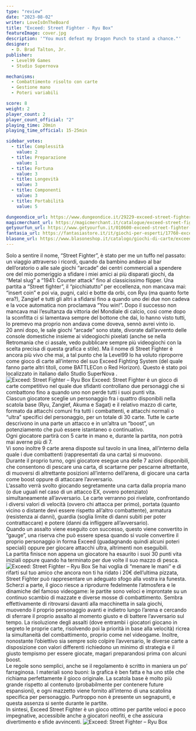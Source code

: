 ```yaml
---
type: "review"
date: "2023-08-02"
writer: LoveIsOnTheBoard
title: "Exceed: Street Fighter - Ryu Box"
featureImage: cover.jpg
description: '"You must defeat my Dragon Punch to stand a chance."'
designer:
  - D. Brad Talton, Jr.
publisher:
  - Level99 Games
  - Studio Supernova

mechanisms:
  - Combattimento risolto con carte
  - Gestione mano
  - Poteri variabili

score: 8
weight: 2
player_count: 2
player_count_official: "2"
playing_time: 20min
playing_time_official: 15-25min

sidebar_votes:
  - title: Complessità
    value: 2
  - title: Preparazione
    value: 1
  - title: Fortuna
    value: 3
  - title: Longevità
    value: 3
  - title: Componenti
    value: 3
  - title: Portabilità
    value: 5

dungeondice_url: https://www.dungeondice.it/29229-exceed-street-fighter-box-1.html
magicmerchant_url: https://magicmerchant.it/catalogue/exceed-street-fighter-box-1-63696/
getyourfun_url: https://www.getyourfun.it/010600-exceed-street-fighter-box-1-giochi-per-2-giocatori.html
fantasia_url: https://fantasiastore.it/it/giochi-per-esperti/17760-exceed-street-fighter.html
blasone_url: https://www.blasoneshop.it/catalogo/giochi-di-carte/exceed-street-fighter-44-2512
---
```


<Setting>
  Solo a sentire il nome, “Street Fighter”, è stato per me un tuffo nel passato:
  un viaggio attraverso i ricordi, quando da bambino andavo al bar dell’oratorio
  o alle sale giochi “arcade” dei centri commerciali a spendere ore del mio
  pomeriggio a sfidare i miei amici ai più disparati giochi, da “Metal slug” a
  “1941: Counter attack” fino al classicissimo flipper. Una partita a “Street
  fighter”, il “picchiatutto” per eccellenza, non mancava mai: “insert coin” e
  poi via, pugni, calci e botte da orbi, con Ryu (ma quanto forte era?), Zangief
  e tutti gli altri a sfidarsi fino a quando uno dei due non cadeva e la voce
  automatica non proclamava “You win!”. Dopo il successo non mancava mai
  l’esultanza da vittoria del Mondiale di calcio, così come dopo la sconfitta ci
  si lamentava sempre del bottone che dai, lo hanno visto tutti, lo premevo ma
  proprio non andava come doveva, sennò avrei vinto io.
  <br />
  20 anni dopo, le sale giochi “arcade” sono state, divorate dall’avvento delle
  console domestiche insieme ai videogiochi pixelati (anche se nella Retromania
  che ci assale, vedo pubblicare sempre più videogiochi con la scelta precisa di
  questa grafica e stile). Ma il nome di Street Fighter è ancora più vivo che
  mai, a tal punto che la Level99 lo ha voluto riproporre come gioco di carte
  all’interno del suo Exceed Fighting System (del quale fanno parte altri
  titoli, come BATTLECon o Red Horizon). Questo è stato poi localizzato in
  italiano dallo <Link to="/publishers/studio-supernova">Studio SuperNova</Link>
  .
</Setting>

<img src="./game1.jpg" alt="Exceed: Street Fighter – Ryu Box" />

<Rules>
  Exceed: Street Fighter è un gioco di carte competitivo nel quale due sfidanti
  controllano due personaggi che si combattono fino a quando uno non perde tutti
  i suoi punti vita.
  <br />
  Ciascun giocatore sceglie un personaggio fra i quattro disponibili nella
  scatola base (Ryu, Zangief, Akuma e Sagat) e il relativo mazzo di carte,
  formato da attacchi comuni fra tutti i combattenti, e attacchi normali o
  “ultra” specifici del personaggio, per un totale di 30 carte. Tutte le carte
  descrivono in una parte un attacco e in un’altra un “boost”, un potenziamento
  che può essere istantaneo o continuativo.
  <br />
  Ogni giocatore partirà con 5 carte in mano e, durante la partita, non potrà
  mai averne più di 7.
  <br />
  Vi sono inoltre 9 carte arena disposte sul tavolo in una linea, all’interno
  della quale i due combattenti (rappresentati da una carta) si muovono.
  <br />
  Durante il proprio turno, ogni giocatore esegue una delle 7 azioni
  disponibili, che consentono di pescare una carta, di scartarne per pescarne
  altrettante, di muoversi di altrettante posizioni all’interno dell’arena, di
  giocare una carta come boost oppure di attaccare l’avversario.
  <br />
  L’assalto verrà svolto giocando segretamente una carta dalla propria mano (o
  due uguali nel caso di un attacco EX, ovvero potenziato) simultaneamente
  all’avversario. Le carte verranno poi rivelate, confrontando i diversi valori
  di velocità (ovvero chi attacca per primo), portata (quanto vicino o distante
  devi essere rispetto all’altro combattente), armatura (resistenza ai danni),
  guardia (soglia limite di danni subiti per poter contrattaccare) e potere
  (danni da infliggere all’avversario).
  <br />
  Quando un assalto viene eseguito con successo, questo viene convertito in
  “gauge”, una riserva che può essere spesa quando si vuole convertire il
  proprio personaggio in forma Exceed (guadagnando quindi alcuni poteri
  speciali) oppure per giocare attacchi ultra, altrimenti non eseguibili.
  <br />
  La partita finisce non appena un giocatore ha esaurito i suoi 30 punti vita
  iniziali oppure quando ha terminato per due volte il suo mazzo di pesca.
</Rules>

<img src="./game2.jpg" alt="Exceed: Street Fighter – Ryu Box" />

<Feedback>
  Se hai voglia di “menare le mani” e di rifarti sul tuo amico che ancora non ti
  ha ridato i 20€ dell’ultima pizzata, Street Fighter può rappresentare un
  adeguato sfogo alla vostra ira funesta.
  <br />
  Scherzi a parte, il gioco riesce a riprodurre fedelmente l’atmosfera e le
  dinamiche del famoso videogame: le partite sono veloci e improntate su un
  continuo scambio di mazzate e diverse mosse di combattimento. Sembra
  effettivamente di ritrovarsi davanti alla macchinetta in sala giochi, muovendo
  il proprio personaggio avanti e indietro lungo l’arena e cercando di sferrare
  il proprio assalto al momento giusto e di battere l’avversario sul tempo. La
  risoluzione degli assalti (dove entrambi i giocatori giocano in segreto le
  proprie carte, risolvendo poi la priorità in base alla velocità) ricrea la
  simultaneità del combattimento, proprio come nel videogame. Inoltre,
  nonostante l’obiettivo sia sempre solo colpire l’avversario, le diverse carte
  a disposizione con valori differenti richiedono un minimo di strategia e il
  giusto tempismo per essere giocate, magari preparandosi prima con alcuni
  boost.
  <br />
  Le regole sono semplici, anche se il regolamento è scritto in maniera un po’
  farraginosa. I materiali sono buoni: la grafica è ben fatta e ha uno stile che
  richiama perfettamente il gioco originale. La scatola base è molto più grande
  rispetto al contenuto (probabilmente per contenere future espansioni), e ogni
  mazzetto viene fornito all’interno di una scatolina specifica per personaggio.
  Purtroppo non è presente un segnapunti, e questa assenza si sente durante le
  partite.
  <br />
  In sintesi, Exceed Street Fighter è un gioco ottimo per partite veloci e poco
  impegnative, accessibile anche a giocatori neofiti, e che assicura
  divertimento e sfide avvincenti.
</Feedback>

<img src="./game3.jpg" alt="Exceed: Street Fighter – Ryu Box" />

